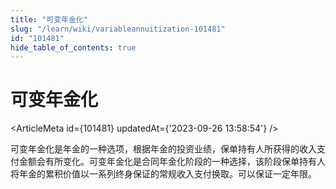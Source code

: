 ```yaml
---
title: "可变年金化"
slug: "/learn/wiki/variableannuitization-101481"
id: "101481"
hide_table_of_contents: true
---
```



# 可变年金化

<ArticleMeta id={101481} updatedAt={'2023-09-26 13:58:54'} />
<div className='border-solid border-b border-t-0 my-4 border-[var(--ifm-color-gray-300)]' />

可变年金化是年金的一种选项，根据年金的投资业绩，保单持有人所获得的收入支付金额会有所变化。可变年金化是合同年金化阶段的一种选择，该阶段保单持有人将年金的累积价值以一系列终身保证的常规收入支付换取。可以保证一定年限。
